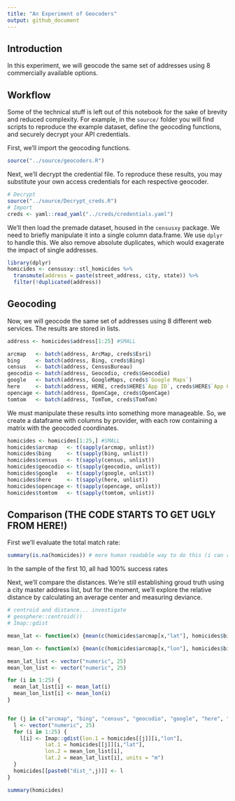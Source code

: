 ```yaml
---
title: "An Experiment of Geocoders"
output: github_document
---
```


## Introduction
In this experiment, we will geocode the same set of addresses using 8 commercially available options.

## Workflow
Some of the technical stuff is left out of this notebook for the sake of brevity and reduced complexity. For example, in the `source/` folder you will find scripts to reproduce the example dataset, define the geocoding functions, and securely decrypt your API credentials.

First, we'll import the geocoding functions.
```r
source("../source/geocoders.R")
```

Next, we'll decrypt the credential file. To reproduce these results, you may substitute your own access credentials for each respective geocoder.
```r
# Decrypt
source("../source/Decrypt_creds.R")
# Import
creds <- yaml::read_yaml("../creds/credentials.yaml")
```

We'll then load the premade dataset, housed in the `censusxy` package. We need to briefly manipulate it into a single column data.frame. We use `dplyr` to handle this. We also remove absolute duplicates, which would exagerate the impact of single addresses.
```r
library(dplyr)
homicides <- censusxy::stl_homicides %>%
  transmute(address = paste(street_address, city, state)) %>%
  filter(!duplicated(address))
```

## Geocoding

Now, we will geocode the same set of addresses using 8 different web services. The results are stored in lists.
```r
address <- homicides$address[1:25] #SMALL

arcmap   <- batch(address, ArcMap, creds$Esri)
bing     <- batch(address, Bing, creds$Bing)
census   <- batch(address, CensusBureau)
geocodio <- batch(address, Geocodio, creds$Geocodio)
google   <- batch(address, GoogleMaps, creds$`Google Maps`)
here     <- batch(address, HERE, creds$HERE$`App ID`, creds$HERE$`App Code`)
opencage <- batch(address, OpenCage, creds$OpenCage)
tomtom   <- batch(address, TomTom, creds$TomTom)

```

We must manipulate these results into something more manageable. So, we create a dataframe with columns by provider, with each row containing a matrix with the geocoded coordinates.
```r
homicides <- homicides[1:25,] #SMALL
homicides$arcmap   <- t(sapply(arcmap, unlist))
homicides$bing     <- t(sapply(bing, unlist))
homicides$census   <- t(sapply(census, unlist))
homicides$geocodio <- t(sapply(geocodio, unlist))
homicides$google   <- t(sapply(google, unlist))
homicides$here     <- t(sapply(here, unlist))
homicides$opencage <- t(sapply(opencage, unlist))
homicides$tomtom   <- t(sapply(tomtom, unlist))
```

## Comparison (THE CODE STARTS TO GET UGLY FROM HERE!)

First we'll evaluate the total match rate:
```r
summary(is.na(homicides)) # more human readable way to do this (i can read it for now)
```
In the sample of the first 10, all had 100% success rates

Next, we'll compare the distances. We're still establishing groud truth using a city master address list, but for the moment, we'll explore the relative distance by calculating an average center and measuring deviance.
```r
# centroid and distance... investigate
# geosphere::centroid())
# Imap::gdist
```

```r

mean_lat <- function(x) {mean(c(homicides$arcmap[x,"lat"], homicides$bing[x, "lat"],  homicides$census[x, "lat"], homicides$geocodio[x, "lat"], homicides$google[x, "lat"], homicides$here[x, "lat"], homicides$opencage[x, "lat"], homicides$tomtom[x, "lat"]))}

mean_lon <- function(x) {mean(c(homicides$arcmap[x,"lon"], homicides$bing[x, "lon"],  homicides$census[x, "lon"], homicides$geocodio[x, "lon"], homicides$google[x, "lon"], homicides$here[x, "lon"], homicides$opencage[x, "lon"], homicides$tomtom[x, "lon"]))}

mean_lat_list <- vector("numeric", 25)
mean_lon_list <- vector("numeric", 25)

for (i in 1:25) {
  mean_lat_list[i] <- mean_lat(i)
  mean_lon_list[i] <- mean_lon(i)
}


for (j in c("arcmap", "bing", "census", "geocodio", "google", "here", "opencage", "tomtom")) {
  l <- vector("numeric", 25)
  for (i in 1:25) {
    l[i] <- Imap::gdist(lon.1 = homicides[[j]][i,"lon"],
            lat.1 = homicides[[j]][i,"lat"],
            lon.2 = mean_lon_list[i],
            lat.2 = mean_lat_list[i], units = "m")
  }
  homicides[[paste0("dist_",j)]] <- l
}

summary(homicides)
```


